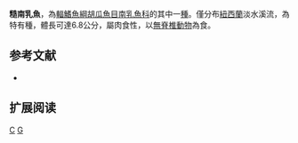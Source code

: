 {{Speciesbox 
| taxon = Galaxias anomalus
| status = NE
| status_system = IUCN3.1
| authority = [[Stokell|Stokell]], 1959
| synonyms = 
}}
'''糙南乳魚'''，為[[輻鰭魚綱|輻鰭魚綱]][[胡瓜魚目|胡瓜魚目]][[南乳魚科|南乳魚科]]的其中一[[種|種]]。僅分布[[紐西蘭|紐西蘭]]淡水溪流，為特有種，體長可達6.8公分，屬肉食性，以[[無脊椎動物|無脊椎動物]]為食。

==参考文献==
*{{FishBase_species|genus=Galaxias|species=anomalus|year=2011|month=12}}

== 扩展阅读 ==
{{refbegin}}
{{wikispecies-inline|Galaxias anomalus|糙南乳魚}}
{{refend}}
{{Taxonbar|from=Q5255303}}

[[Category:南乳鱼属|C]]
[[Category:1959年描述的魚類|G]]